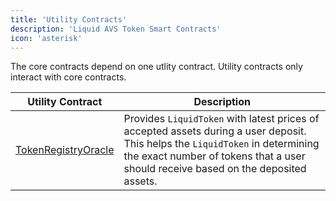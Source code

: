 ```yaml
---
title: 'Utility Contracts'
description: 'Liquid AVS Token Smart Contracts'
icon: 'asterisk'
---
```


The core contracts depend on one utlity contract. Utility contracts only interact with core contracts.

| Utility Contract                                                                                                        | Description                                                                                                                                                                                                          |
|-------------------------------------------------------------------------------------------------------------------------|----------------------------------------------------------------------------------------------------------------------------------------------------------------------------------------------------------------------|
| [TokenRegistryOracle](https://github.com/EigenExplorer/liquid-avs-token/blob/dev/docs/utils/TokenRegistryOracle.sol.md) | Provides `LiquidToken` with latest prices of accepted assets during a user deposit. This helps the `LiquidToken` in determining the exact number of tokens that a user should receive based on the deposited assets. |
